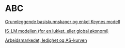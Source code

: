 
# ABC


[Grunnleggende basiskunnskaper og enkel Keynes modell](presentasjoner/pres_del1.html)

[IS-LM modellen (for en lukket, eller global økonomi)](presentasjoner/pres_del1.html#10)

[Arbeidsmarkedet, ledighet og AS-kurven](presentasjoner/pres_del1.html#25)


